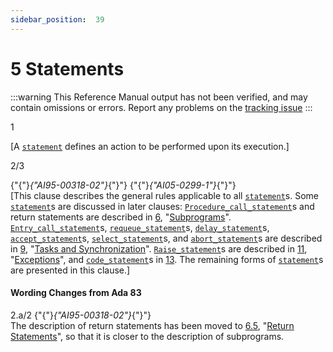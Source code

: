 ```yaml
---
sidebar_position:  39
---
```


# 5 Statements

:::warning
This Reference Manual output has not been verified,
and may contain omissions or errors.
Report any problems on the [tracking issue](https://github.com/ada-lang-io/ada-lang-io/issues/20)
:::


<AnnotatedOnly>
<MarginText>
1
</MarginText>
</AnnotatedOnly>
<p>[A <code><a href="../AA-5/AA-5.1#S0167">statement</a></code> defines an action to be performed upon its execution.]<br /></p>

<AnnotatedOnly>
<MarginText>
2/3
</MarginText>
</AnnotatedOnly>
<p>{"{"}<em>{"AI95-00318-02"}</em>{"}"} {"{"}<em>{"AI05-0299-1"}</em>{"}"} <br />[This clause describes the general rules applicable to all <code><a href="../AA-5/AA-5.1#S0167">statement</a></code>s. Some <code><a href="../AA-5/AA-5.1#S0167">statement</a></code>s are discussed in later clauses: <code><a href="../AA-6/AA-6.4#S0217">Procedure_call_statement</a></code>s and return statements are described in <a href="../AA-6/">6</a>, "<a href="../AA-6/">Subprograms</a>". <code><a href="../AA-9/AA-9.5#S0264">Entry_call_statement</a></code>s, <code><a href="../AA-9/AA-9.5#S0265">requeue_statement</a></code>s, <code><a href="../AA-9/AA-9.6#S0266">delay_statement</a></code>s, <code><a href="../AA-9/AA-9.5#S0258">accept_statement</a></code>s, <code><a href="../AA-9/AA-9.7#S0269">select_statement</a></code>s, and <code><a href="../AA-9/AA-9.8#S0284">abort_statement</a></code>s are described in <a href="../AA-9/">9</a>, "<a href="../AA-9/">Tasks and Synchronization</a>". <code><a href="../AA-11/AA-11.3#S0308">Raise_statement</a></code>s are described in <a href="../AA-11/">11</a>, "<a href="../AA-11/">Exceptions</a>", and <code><a href="../AA-13/AA-13.8#S0357">code_statement</a></code>s in <a href="../AA-13/">13</a>. The remaining forms of <code><a href="../AA-5/AA-5.1#S0167">statement</a></code>s are presented in this clause.] <br /></p>


#### Wording Changes from Ada 83

<AnnotatedOnly>
<MarginText>
2.a/2
</MarginText>
</AnnotatedOnly>
<Admonition type="aarm" aarm="note" title="Note: ">
{"{"}<em>{"AI95-00318-02"}</em>{"}"} <br />The description of return statements has been moved to <a href="../AA-6/AA-6.5">6.5</a>, "<a href="../AA-6/AA-6.5">Return Statements</a>", so that it is closer to the description of subprograms. <br /></Admonition>

